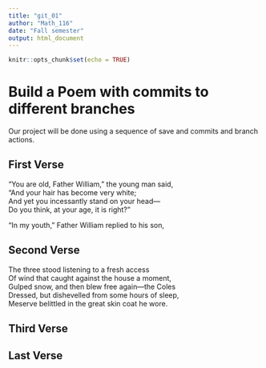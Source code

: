```yaml
---
title: "git_01"
author: "Math_116"
date: "Fall semester"
output: html_document
---
```


```r
knitr::opts_chunk$set(echo = TRUE)
```
# Build a Poem with commits to different branches
Our project will be done using a sequence of save and commits and branch actions.
<!-- Do not modify or change any text in "!--" bracketed areas such as this --- these are instructions to
you, if you change any of this the git program will notice it and compromise your git merging strategy !-->

## First Verse 
<!--Put the first five lines of a poem by Lewis Carrol in this section!-->
"You are old, Father William," the young man said,  
 "And your hair has become very white;  
 And yet you incessantly stand on your head—  
Do you think, at your age, it is right?"  
  
 "In my youth," Father William replied to his son,  
 
## Second Verse
<!--Put the first five lines of a poem by Robert Frost here!-->
The three stood listening to a fresh access  
Of wind that caught against the house a moment,  
Gulped snow, and then blew free again—the Coles  
Dressed, but dishevelled from some hours of sleep,    
Meserve belittled in the great skin coat he wore.    
  
## Third Verse
<!--Put the first two verses of The Walrus and the Carpenter here!-->

## Last Verse
<!--Put a short poem of your choice 8-20 lines,here!-->
